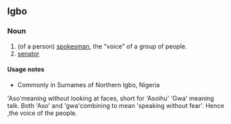 ==Igbo==

===Noun===
{{head|ig|nouns}}

# (of a person) [[spokesman]], the "voice" of a group of people.
# [[senator]]

====Usage notes====
* Commonly in Surnames of Northern Igbo, Nigeria

'Aso'meaning without looking at faces, short for 'Asoihu'
'Gwa' meaning talk.
Both 'Aso' and 'gwa'combining to mean 'speaking without fear'.
Hence ,the voice of the people.